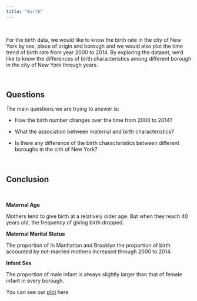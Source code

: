 ```yaml
---
title: "Birth"
---
```


<br>

For the birth data, we would like to know the birth rate in the city of New York by sex, place of origin and borough and we would also plot the time trend of birth rate from year 2000 to 2014.  By exploring the dataset, we'd like to know the differences of birth characteristics among different borough in the city of New York through years.

<br>

## Questions

The main questions we are trying to answer is:

* How the birth number changes over the time from 2000 to 2014?

* What the association between maternal and birth characteristics?

* Is there any difference of the birth characteristics between different boroughs in the cith of New York?

<br>

## Conclusion

<br>

**Maternal Age**

Mothers tend to give birth at a relatively older age. But when they reach 40 years old, the frequency of giving birth dropped.


**Maternal Marital Status**

The proportion of In Manhattan and Brooklyn the proportion of birth accounted by not-married mothers increased through 2000 to 2014.


**Infant Sex**

The proportion of male infant is always slightly larger than that of female infant in every borough.


You can see our [plot](birth_dashboard_template.html) here
